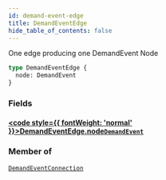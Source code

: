 ```yaml
---
id: demand-event-edge
title: DemandEventEdge
hide_table_of_contents: false
---
```








One edge producing one DemandEvent Node

```graphql
type DemandEventEdge {
  node: DemandEvent
}
```


### Fields

#### [<code style={{ fontWeight: 'normal' }}>DemandEventEdge.<b>node</b></code>](#)<Bullet />[`DemandEvent`](/demand/api/graphql-admin/reference/objects/demand-event) <Badge class="secondary" text="object"/>
> 
> 



### Member of

[`DemandEventConnection`](/demand/api/graphql-admin/reference/objects/demand-event-connection)  <Badge class="secondary" text="object"/>



